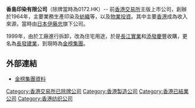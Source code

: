 '''香島印染有限公司'''（除牌當時為0172.HK）-- 前[[香港交易所|香港交易所]]主版上市公司，創辦於1964年，主要業務生產印染及[[紡織|紡織]]等，以及[[物業|物業]][[投資|投資]]。其中主要[[香港|香港]]成為收入來源，當時由[[日本|日本]][[伊藤忠|伊藤忠]]旗下公司。

1999年，由於工廠進行拆卸，改為住宅用途，於是[[長江實業|長江實業]]和[[添發慶豐|添發慶豐]]收購，更名為[[長發建業|長發建業]]，到現時為[[金榜集團|金榜集團]]。

==外部連結==
*[http://www.webb-site.com/dbpub/orgdata.asp?code=172&Submit=Current 金榜集團資料] {{Wayback|url=http://www.webb-site.com/dbpub/orgdata.asp?code=172&Submit=Current |date=20190710184524 }}

[[Category:香港交易所已除牌公司|Category:香港交易所已除牌公司]]
[[Category:香港製造公司|Category:香港製造公司]]
[[Category:香港已結業公司|Category:香港已結業公司]]
[[Category:香港纺织公司|Category:香港纺织公司]]